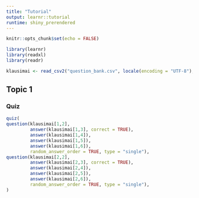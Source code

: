 ```yaml
---
title: "Tutorial"
output: learnr::tutorial
runtime: shiny_prerendered
---
```


```r

knitr::opts_chunk$set(echo = FALSE)

library(learnr)
library(readxl)
library(readr)

klausimai <- read_csv2("question_bank.csv", locale(encoding = "UTF-8"), col_names = TRUE, col_types = NULL)

```


## Topic 1

### Quiz


```r
quiz(
question(klausimai[1,2],
         answer(klausimai[1,3], correct = TRUE),
         answer(klausimai[1,4]),
         answer(klausimai[1,5]),
         answer(klausimai[1,6]),
         random_answer_order = TRUE, type = "single"),
question(klausimai[2,2],
         answer(klausimai[2,3], correct = TRUE),
         answer(klausimai[2,4]),
         answer(klausimai[2,5]),
         answer(klausimai[2,6]),
         random_answer_order = TRUE, type = "single"),
)

```





